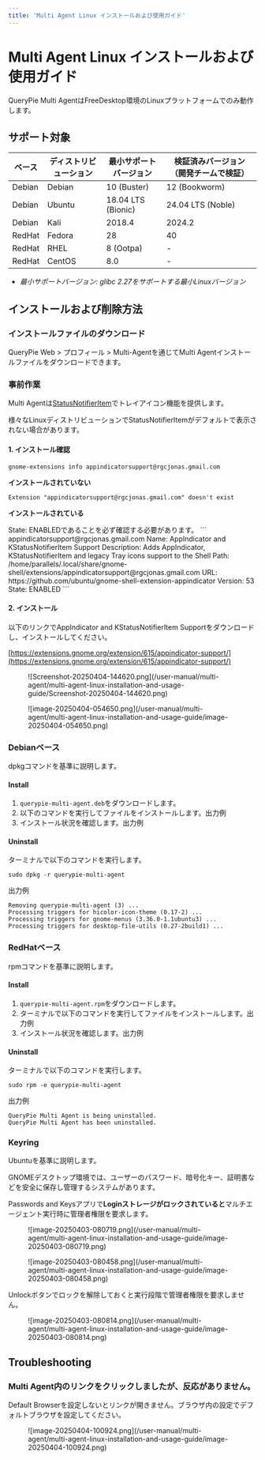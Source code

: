```yaml
---
title: 'Multi Agent Linux インストールおよび使用ガイド'
---
```



# Multi Agent Linux インストールおよび使用ガイド

<Callout type="info">
QueryPie Multi AgentはFreeDesktop環境のLinuxプラットフォームでのみ動作します。
</Callout>

## サポート対象

|  **ベース**  |  **ディストリビューション**  |  **最小サポートバージョン**      |  **検証済みバージョン（開発チームで検証）**  |
| -------- | --------- | ------------------ | ----------------------- |
| Debian   | Debian    | 10 (Buster)        | 12 (Bookworm)           |
| Debian   | Ubuntu    | 18.04 LTS (Bionic) | 24.04 LTS (Noble)       |
| Debian   | Kali      | 2018.4             | 2024.2                  |
| RedHat   | Fedora    | 28                 | 40                      |
| RedHat   | RHEL      | 8 (Ootpa)          | -                       |
| RedHat   | CentOS    | 8.0                | -                       |

*  *最小サポートバージョン: glibc 2.27をサポートする最小Linuxバージョン* 

## インストールおよび削除方法

### インストールファイルのダウンロード

QueryPie Web &gt; プロフィール &gt; Multi-Agentを通じてMulti Agentインストールファイルをダウンロードできます。

### 事前作業

Multi Agentは[StatusNotifierItem](https://www.freedesktop.org/wiki/Specifications/StatusNotifierItem/)でトレイアイコン機能を提供します。

様々なLinuxディストリビューションでStatusNotifierItemがデフォルトで表示されない場合があります。

#### 1. インストール確認

```
gnome-extensions info appindicatorsupport@rgcjonas.gmail.com
```

**インストールされていない**
```
Extension "appindicatorsupport@rgcjonas.gmail.com" doesn't exist
```

**インストールされている**

<Callout type="important">
State: ENABLEDであることを必ず確認する必要があります。
</Callout>
```
appindicatorsupport@rgcjonas.gmail.com
  Name: AppIndicator and KStatusNotifierItem Support
  Description: Adds AppIndicator, KStatusNotifierItem and legacy Tray icons support to the Shell
  Path: /home/parallels/.local/share/gnome-shell/extensions/appindicatorsupport@rgcjonas.gmail.com
  URL: https://github.com/ubuntu/gnome-shell-extension-appindicator
  Version: 53
  State: ENABLED
```

#### 2. インストール

以下のリンクでAppIndicator and KStatusNotifierItem Supportをダウンロードし、インストールしてください。

[https://extensions.gnome.org/extension/615/appindicator-support/](https://extensions.gnome.org/extension/615/appindicator-support/)

<figure data-layout="center" data-align="center">
![Screenshot-20250404-144620.png](/user-manual/multi-agent/multi-agent-linux-installation-and-usage-guide/Screenshot-20250404-144620.png)
</figure>

<figure data-layout="center" data-align="center">
![image-20250404-054650.png](/user-manual/multi-agent/multi-agent-linux-installation-and-usage-guide/image-20250404-054650.png)
</figure>

### Debianベース

dpkgコマンドを基準に説明します。

#### Install

1. `querypie-multi-agent.deb`をダウンロードします。
2. 以下のコマンドを実行してファイルをインストールします。出力例
3. インストール状況を確認します。出力例

#### Uninstall

ターミナルで以下のコマンドを実行します。
```
sudo dpkg -r querypie-multi-agent
```

出力例
```
Removing querypie-multi-agent (3) ...
Processing triggers for hicolor-icon-theme (0.17-2) ...
Processing triggers for gnome-menus (3.36.0-1.1ubuntu3) ...
Processing triggers for desktop-file-utils (0.27-2build1) ...
```

### RedHatベース

rpmコマンドを基準に説明します。

#### Install

1. `querypie-multi-agent.rpm`をダウンロードします。
2. ターミナルで以下のコマンドを実行してファイルをインストールします。出力例
3. インストール状況を確認します。出力例

#### Uninstall

ターミナルで以下のコマンドを実行します。
```
sudo rpm -e querypie-multi-agent
```

出力例
```
QueryPie Multi Agent is being uninstalled.
QueryPie Multi Agent has been uninstalled.
```


### Keyring

<Callout type="important">
Ubuntuを基準に説明します。
</Callout>

GNOMEデスクトップ環境では、ユーザーのパスワード、暗号化キー、証明書などを安全に保存し管理するシステムがあります。

Passwords and Keysアプリで**Loginストレージがロックされていると**マルチエージェント実行時に管理者権限を要求します。

<figure data-layout="center" data-align="center">
![image-20250403-080719.png](/user-manual/multi-agent/multi-agent-linux-installation-and-usage-guide/image-20250403-080719.png)
</figure>

<figure data-layout="center" data-align="center">
![image-20250403-080458.png](/user-manual/multi-agent/multi-agent-linux-installation-and-usage-guide/image-20250403-080458.png)
</figure>

Unlockボタンでロックを解除しておくと実行段階で管理者権限を要求しません。

<figure data-layout="center" data-align="center">
![image-20250403-080814.png](/user-manual/multi-agent/multi-agent-linux-installation-and-usage-guide/image-20250403-080814.png)
</figure>

## Troubleshooting

### Multi Agent内のリンクをクリックしましたが、反応がありません。

Default Browserを設定しないとリンクが開きません。ブラウザ内の設定でデフォルトブラウザを設定してください。

<figure data-layout="center" data-align="center">
![image-20250404-100924.png](/user-manual/multi-agent/multi-agent-linux-installation-and-usage-guide/image-20250404-100924.png)
</figure>

